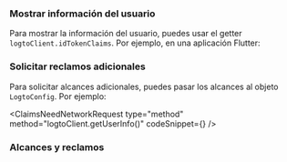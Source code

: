 

### Mostrar información del usuario

Para mostrar la información del usuario, puedes usar el getter `logtoClient.idTokenClaims`. Por ejemplo, en una aplicación Flutter:

<DisplayUserInfo />

### Solicitar reclamos adicionales

<FindUserInfoMissing method="client.idTokenClaims" />

<ScopesAndClaimsIntroduction />

Para solicitar alcances adicionales, puedes pasar los alcances al objeto `LogtoConfig`. Por ejemplo:

<ScopesAndClaimsCode />

<ClaimsNeedNetworkRequest
  type="method"
  method="logtoClient.getUserInfo()"
  codeSnippet={<FetchUserInfo />}
/>

### Alcances y reclamos

<ScopesAndClaims />
